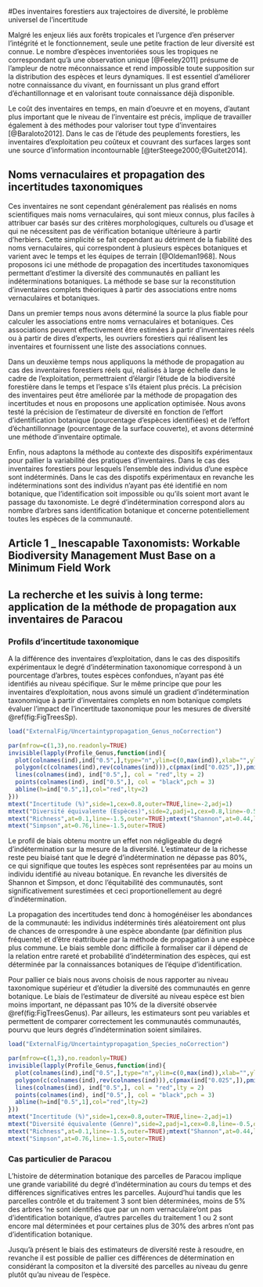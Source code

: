 #Des inventaires forestiers aux trajectoires de diversité, le problème universel de l'incertitude

Malgré les enjeux liés aux forêts tropicales et l'urgence d'en préserver l'intégrité et le fonctionnement, seule une petite fraction de leur diversité est connue.
Le nombre d'espèces inventoriées sous les tropiques ne correspondant qu'à une observation unique [@Feeley2011] présume de l'ampleur de notre méconnaissance et rend impossible toute supposition sur la distribution des espèces et leurs dynamiques.
Il est essentiel d'améliorer notre connaissance du vivant, en fournissant un plus grand effort d'échantillonnage et en valorisant toute connaissance déjà disponible.

Le coût des inventaires en temps, en main d'oeuvre et en moyens, d'autant plus important que le niveau de l'inventaire est précis, implique de travailler également à des méthodes pour valoriser tout type d'inventaires [@Baraloto2012].
Dans le cas de l'étude des peuplements forestiers, les inventaires d'exploitation peu coûteux et couvrant des surfaces larges sont une source d'information incontournable [@terSteege2000;@Guitet2014].

## Noms vernaculaires et propagation des incertitudes taxonomiques

Ces inventaires ne sont cependant généralement pas réalisés en noms scientifiques mais noms vernaculaires, qui sont mieux connus, plus faciles à attribuer car basés sur des critères morphologiques, culturels ou d'usage et qui ne nécessitent pas de vérification botanique ultérieure à partir d'herbiers.
Cette simplicité se fait cependant au détriment de la fiabilité des noms vernaculaires, qui correspondent à plusieurs espèces botaniques et varient avec le temps et les équipes de terrain [@Oldeman1968].
Nous proposons ici une méthode de propagation des incertitudes taxonomiques permettant d'estimer la diversité des communautés en palliant les indéterminations botaniques. 
La méthode se base sur la reconstitution d'inventaires complets théoriques à partir des associations entre noms vernaculaires et botaniques.

Dans un premier temps nous avons déterminé la source la plus fiable pour calculer les associations entre noms vernaculaires et botaniques.
Ces associations peuvent effectivement être estimées à partir d'inventaires réels ou à partir de dires d'experts, les ouvriers forestiers qui réalisent les inventaires et fournissent une liste des associations connues.

Dans un deuxième temps nous appliquons la méthode de propagation au cas des inventaires forestiers réels qui, réalisés à large échelle dans le cadre de l'exploitation, permettraient d'élargir l'étude de la biodiversité forestière dans le temps et l'espace s'ils étaient plus précis.
La précision des inventaires peut être améliorée par la méthode de propagation des incertitudes et nous en proposons une application optimisée.
Nous avons testé la précision de l'estimateur de diversité en fonction de l'effort d'identification botanique (pourcentage d'espèces identifiées) et de l'effort d'échantillonnage (pourcentage de la surface couverte), et avons déterminé une méthode d'inventaire optimale. 

Enfin, nous adaptons la méthode au contexte des dispositifs expérimentaux pour pallier la variabilité des pratiques d'inventaires.
Dans le cas des inventaires forestiers pour lesquels l'ensemble des individus d'une espèce sont indéterminés.
Dans le cas des dispotifs expérimentaux en revanche les indéterminations sont des individus n'ayant pas été identifié en nom botanique, que l'identification soit impossible ou qu'ils soient mort avant le passage du taxonomiste.
Le degré d'indétermination correspond alors au nombre d'arbres sans identification botanique et concerne potentiellement toutes les espèces de la communauté. 

## Article 1 _ Inescapable Taxonomists: Workable Biodiversity Management Must Base on a Minimum Field Work


## La recherche et les suivis à long terme: application de la méthode de propagation aux inventaires de Paracou

### Profils d'incertitude taxonomique

A la différence des inventaires d'exploitation, dans le cas des dispositifs expérimentaux le degré d'indétermination taxonomique correspond à un pourcentage d'arbres, toutes espèces confondues, n'ayant pas été identifiés au niveau spécifique. 
Sur le même principe que pour les inventaires d'exploitation, nous avons simulé un gradient d'indétermination taxonomique à partir d'inventaires complets en nom botanique complets évaluer l'impact de l'incertitude taxonomique pour les mesures de diversité \@ref(fig:FigTreesSp).

```r
load("ExternalFig/Uncertaintypropagation_Genus_noCorrection")

par(mfrow=c(1,3),no.readonly=TRUE)
invisible(lapply(Profile_Genus,function(ind){
  plot(colnames(ind),ind["0.5",],type="n",ylim=c(0,max(ind)),xlab="",ylab="")
  polygon(c(colnames(ind),rev(colnames(ind))),c(pmax(ind["0.025",]),pmin(rev(ind["0.975",]))),col="gray75")
  lines(colnames(ind), ind["0.5",], col = "red",lty = 2)
  points(colnames(ind), ind["0.5",], col = "black",pch = 3)
  abline(h=ind["0.5",1],col="red",lty=2)
}))
mtext("Incertitude (%)",side=1,cex=0.8,outer=TRUE,line=-2,adj=1)
mtext("Diversité équivalente (Espèces)",side=2,padj=1,cex=0.8,line=-0.5,outer=TRUE)
mtext("Richness",at=0.1,line=-1.5,outer=TRUE);mtext("Shannon",at=0.44,line=-1.5,outer=TRUE)
mtext("Simpson",at=0.76,line=-1.5,outer=TRUE)

```

Le profil de biais obtenu montre un effet non négligeable du degré d'indétermination sur la mesure de la diversité.
L'estimateur de la richesse reste peu biaisé tant que le degré d'indétermination ne dépasse pas 80%, ce qui signifique que toutes les espèces sont représentées par au moins un individu identifié au niveau botanique.
En revanche les diversités de Shannon et Simpson, et donc l'équitabilité des communautés, sont significativement surestimées et ceci proportionellement au degré d'indétermination.

La propagation des incertitudes tend donc à homogénéiser les abondances de la communauté: les individus indéterminés tirés aléatoirement ont plus de chances de orrespondre à une espèce abondante (par définition plus fréquente) et d'être réattribuée par la méthode de propagation à une espèce plus commune.
Le biais semble donc difficile à formaliser car il dépend de la relation entre rareté et probabilité d'indétermination des espèces, qui est déterminée par la connaissances botaniques de l'équipe d'identification.

Pour pallier ce biais nous avons choisis de nous rapporter au niveau taxonomique supérieur et d'étudier la diversité des communautés en genre botanique.
Le biais de l'estimateur de diversité au niveau espèce est bien moins important, ne dépassant pas 10% de la diversité observée \@ref(fig:FigTreesGenus).
Par ailleurs, les estimateurs sont peu variables et permettent de comparer correctement les communautés communautés, pourvu que leurs degrés d'indétermination soient similaires.

```r
load("ExternalFig/Uncertaintypropagation_Species_noCorrection")

par(mfrow=c(1,3),no.readonly=TRUE)
invisible(lapply(Profile_Genus,function(ind){
  plot(colnames(ind),ind["0.5",],type="n",ylim=c(0,max(ind)),xlab="",ylab="")
  polygon(c(colnames(ind),rev(colnames(ind))),c(pmax(ind["0.025",]),pmin(rev(ind["0.975",]))),col="gray75")
  lines(colnames(ind), ind["0.5",], col = "red",lty = 2)
  points(colnames(ind), ind["0.5",], col = "black",pch = 3)
  abline(h=ind["0.5",1],col="red",lty=2)
}))
mtext("Incertitude (%)",side=1,cex=0.8,outer=TRUE,line=-2,adj=1)
mtext("Diversité équivalente (Genre)",side=2,padj=1,cex=0.8,line=-0.5,outer=TRUE)
mtext("Richness",at=0.1,line=-1.5,outer=TRUE);mtext("Shannon",at=0.44,line=-1.5,outer=TRUE)
mtext("Simpson",at=0.76,line=-1.5,outer=TRUE)

```


### Cas particulier de Paracou

L'histoire de détermination botanique des parcelles de Paracou implique une grande variabilité du degré d'indétermination au cours du temps et des différences significatives entres les parcelles.
Aujourd'hui tandis que les parcelles contrôle et du traitement 3 sont bien déterminées, moins de 5% des arbres 'ne sont identifiés que par un nom vernaculaire'ont pas d'identification botanique, d'autres parcelles du traitement 1 ou 2 sont encore mal déterminées et pour certaines plus de 30% des arbres n'ont pas d'identification botanique.

Jusqu'à présent le biais des estimateurs de diversité reste à resoudre, en revanche il est possible de pallier ces différences de détermination en considérant la compositon et la diversité des parcelles au niveau du genre plutôt qu'au niveau de l'espèce.


